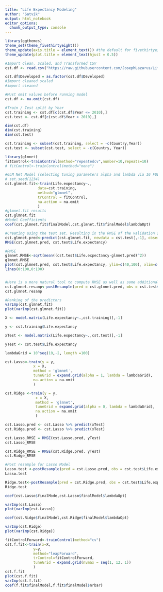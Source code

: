 ```yaml
---
title: "Life Expectancy Modeling"
author: "Satvik"
output: html_notebook
editor_options: 
  chunk_output_type: console
---
```

```r
library(ggthemes)
theme_set(theme_fivethirtyeight())
theme_update(axis.title = element_text()) #the default for fivethirtyeight is to not show axis labels, this removes that default so we can choose to specify and display axis titles
theme_update(plot.title = element_text(hjust = 0.5))
```

```r
#Import Clean, Scaled, and Transformed CSV 
cst.df <- read.csv("https://raw.githubusercontent.com/JosephLazarus/Life_Expectancy/main/Data_Folder/clean_scaled.csv", header = TRUE, fileEncoding="UTF-8-BOM")

cst.df$Developed = as.factor(cst.df$Developed) 
#Import cleaned scaled 
#import cleaned

#Must omit values before running model
cst.df <- na.omit(cst.df)
```

```r
#Train / Test split by Year
cst.training <- cst.df[c(cst.df$Year <= 2010),]
cst.test <- cst.df[c(cst.df$Year > 2010),]

dim(cst.df)
dim(cst.training)
dim(cst.test)

cst.training <- subset(cst.training, select = -c(Country,Year))
cst.test <- subset(cst.test, select = -c(Country, Year))
```


```r
library(glmnet)
fitControl<-trainControl(method="repeatedcv",number=10,repeats=10)
# fitControl<-trainControl(method="none")

#GLM Net Model (selecting tuning parameters alpha and lambda via 10 FOLD CV)
# set.seed(1234)
cst.glmnet.fit<-train(Life.expectancy~.,
               data=cst.training,
               method="glmnet",
               trControl = fitControl,
               na.action = na.omit
               )
#glmnet.fit results
cst.glmnet.fit
#Model Coefficients
coef(cst.glmnet.fit$finalModel,cst.glmnet.fit$finalModel$lambdaOpt)
```

```r
#Creating using the test set. Resulting in the RMSE of the validation set
cst.glmnet.pred<-predict(cst.glmnet.fit, newdata = cst.test[,-1], observed = cst.test[,1])
RMSE(cst.glmnet.pred, cst.test$Life.expectancy)

#RMSE
glmnet.RMSE<-sqrt(mean((cst.test$Life.expectancy-glmnet.pred)^2))
glmnet.RMSE
plot(cst.glmnet.pred, cst.test$Life.expectancy, ylim=c(40,100), xlim=c(40,100))
lines(0:100,0:100)


#Here is a more natural tool to compute RMSE as well as some additional metrics
cst.glmnet.resamp<-postResample(pred = cst.glmnet.pred, obs = cst.test$Life.expectancy)
cst.glmnet.resamp

#Ranking of the predictors
varImp(cst.glmnet.fit)
plot(varImp(cst.glmnet.fit))
```

```r
X <- model.matrix(Life.expectancy~.,cst.training)[,-1]

y <- cst.training$Life.expectancy

xTest <- model.matrix(Life.expectancy~.,cst.test)[,-1]

yTest <- cst.test$Life.expectancy

lambdaGrid = 10^seq(10,-2, length =100)

cst.Lasso<-train(y = y,
             x = X,
             method = 'glmnet',
             tuneGrid = expand.grid(alpha = 1, lambda = lambdaGrid),
             na.action = na.omit
             )

cst.Ridge <-train(y = y, 
              x = X,
              method = 'glmnet',
              tuneGrid = expand.grid(alpha = 0, lambda = lambdaGrid),
              na.action = na.omit
              )

cst.Lasso.pred <- cst.Lasso %>% predict(xTest)
cst.Ridge.pred <- cst.Lasso %>% predict(xTest)

cst.Lasso_RMSE = RMSE(cst.Lasso.pred, yTest)
cst.Lasso_RMSE

cst.Ridge_RMSE = RMSE(cst.Ridge.pred, yTest)
cst.Ridge_RMSE

#Post resample for Lasso Model
Lasso.test <-postResample(pred = cst.Lasso.pred, obs = cst.test$Life.expectancy)
Lasso.test

Ridge.test<-postResample(pred = cst.Ridge.pred, obs = cst.test$Life.expectancy)
Ridge.test

coef(cst.Lasso$finalMode,cst.Lasso$finalModel$lambdaOpt)

varImp(cst.Lasso)
plot(varImp(cst.Lasso))

coef(cst.Ridge$finalModel,cst.Ridge$finalModel$lambdaOpt)

varImp(cst.Ridge)
plot(varImp(cst.Ridge))
```


```r

fitControlForward<-trainControl(method="cv")
cst.f.fit<-train(x=X,
             y=y,
             method="leapForward",
             trControl=fitControlForward,
             tuneGrid = expand.grid(nvmax = seq(1, 12, 1))
             )
cst.f.fit
plot(cst.f.fit)
varImp(cst.f.fit)
coef(f.fit$finalModel,f.fit$finalModel$nrbar)
```





